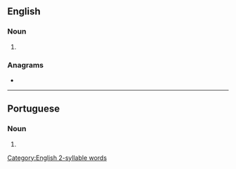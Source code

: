 {{also|légumes}}
==English==

===Noun===
{{head|en|noun form}}

# {{plural of|legume|lang=en}}

===Anagrams===
* {{anagrams|en|a=eeglmsu|emulges}}

[[Category:English 2-syllable words]]

----

==Portuguese==

===Noun===
{{head|pt|noun plural form}}

# {{plural of|legume|lang=pt}}